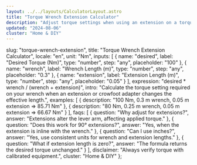 ```yaml
---
layout: ../../layouts/CalculatorLayout.astro
title: "Torque Wrench Extension Calculator"
description: "Adjust torque settings when using an extension on a torque wrench."
updated: "2024-08-06"
cluster: "Home & DIY"
---
```



  slug: "torque-wrench-extension",
  title: "Torque Wrench Extension Calculator",
  locale: "en",
  unit: "Nm",
  inputs: [
    { name: "desired", label: "Desired Torque (Nm)", type: "number", step: "any", placeholder: "100" },
    { name: "wrench", label: "Wrench Length (m)", type: "number", step: "any", placeholder: "0.3" },
    { name: "extension", label: "Extension Length (m)", type: "number", step: "any", placeholder: "0.05" }
  ],
  expression: "desired * wrench / (wrench + extension)",
  intro: "Calculate the torque setting required on your wrench when an extension or crowfoot adapter changes the effective length.",
  examples: [
    { description: "100 Nm, 0.3 m wrench, 0.05 m extension ⇒ 85.71 Nm" },
    { description: "80 Nm, 0.25 m wrench, 0.05 m extension ⇒ 66.67 Nm" }
  ],
  faqs: [
    { question: "Why adjust for extensions?", answer: "Extensions alter the lever arm, affecting applied torque." },
    { question: "Does this work for 90° extensions?", answer: "Yes, when the extension is inline with the wrench." },
    { question: "Can I use inches?", answer: "Yes, use consistent units for wrench and extension lengths." },
    { question: "What if extension length is zero?", answer: "The formula returns the desired torque unchanged." }
  ],
  disclaimer: "Always verify torque with calibrated equipment.",
  cluster: "Home & DIY"
};

<Calculator schema={schema} />
